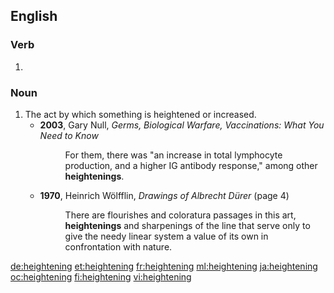 ==English==

===Verb===
{{head|en|present participle}}

# {{present participle of|heighten|lang=en}}

===Noun===
{{en-noun}}

# The act by which something is heightened or increased.
#* '''2003''', Gary Null, ''Germs, Biological Warfare, Vaccinations: What You Need to Know''
#*: For them, there was "an increase in total lymphocyte production, and a higher IG antibody response," among other '''heightenings'''.
#* '''1970''', Heinrich Wölfflin, ''Drawings of Albrecht Dürer'' (page 4)
#*: There are flourishes and coloratura passages in this art, '''heightenings''' and sharpenings of the line that serve only to give the needy linear system a value of its own in confrontation with nature.

[[de:heightening]]
[[et:heightening]]
[[fr:heightening]]
[[ml:heightening]]
[[ja:heightening]]
[[oc:heightening]]
[[fi:heightening]]
[[vi:heightening]]